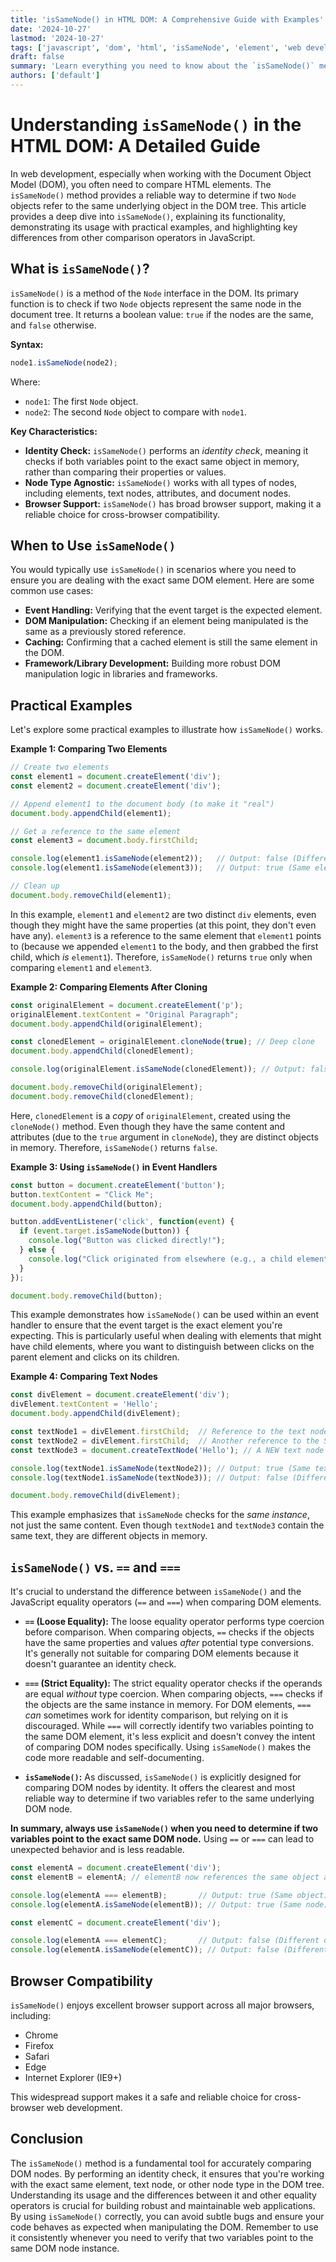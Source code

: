 ```yaml
---
title: 'isSameNode() in HTML DOM: A Comprehensive Guide with Examples'
date: '2024-10-27'
lastmod: '2024-10-27'
tags: ['javascript', 'dom', 'html', 'isSameNode', 'element', 'web development']
draft: false
summary: 'Learn everything you need to know about the `isSameNode()` method in the HTML DOM, including its purpose, usage, practical examples, and how it differs from other comparison methods like `==` and `===`.'
authors: ['default']
---
```


# Understanding `isSameNode()` in the HTML DOM: A Detailed Guide

In web development, especially when working with the Document Object Model (DOM), you often need to compare HTML elements.  The `isSameNode()` method provides a reliable way to determine if two `Node` objects refer to the same underlying object in the DOM tree. This article provides a deep dive into `isSameNode()`, explaining its functionality, demonstrating its usage with practical examples, and highlighting key differences from other comparison operators in JavaScript.

## What is `isSameNode()`?

`isSameNode()` is a method of the `Node` interface in the DOM. Its primary function is to check if two `Node` objects represent the same node in the document tree.  It returns a boolean value: `true` if the nodes are the same, and `false` otherwise.

**Syntax:**

```javascript
node1.isSameNode(node2);
```

Where:

*   `node1`: The first `Node` object.
*   `node2`: The second `Node` object to compare with `node1`.

**Key Characteristics:**

*   **Identity Check:**  `isSameNode()` performs an *identity check*, meaning it checks if both variables point to the exact same object in memory, rather than comparing their properties or values.
*   **Node Type Agnostic:** `isSameNode()` works with all types of nodes, including elements, text nodes, attributes, and document nodes.
*   **Browser Support:**  `isSameNode()` has broad browser support, making it a reliable choice for cross-browser compatibility.

## When to Use `isSameNode()`

You would typically use `isSameNode()` in scenarios where you need to ensure you are dealing with the exact same DOM element.  Here are some common use cases:

*   **Event Handling:** Verifying that the event target is the expected element.
*   **DOM Manipulation:**  Checking if an element being manipulated is the same as a previously stored reference.
*   **Caching:**  Confirming that a cached element is still the same element in the DOM.
*   **Framework/Library Development:**  Building more robust DOM manipulation logic in libraries and frameworks.

## Practical Examples

Let's explore some practical examples to illustrate how `isSameNode()` works.

**Example 1: Comparing Two Elements**

```javascript
// Create two elements
const element1 = document.createElement('div');
const element2 = document.createElement('div');

// Append element1 to the document body (to make it "real")
document.body.appendChild(element1);

// Get a reference to the same element
const element3 = document.body.firstChild;

console.log(element1.isSameNode(element2));   // Output: false (Different elements)
console.log(element1.isSameNode(element3));   // Output: true (Same element)

// Clean up
document.body.removeChild(element1);
```

In this example, `element1` and `element2` are two distinct `div` elements, even though they might have the same properties (at this point, they don't even have any).  `element3` is a reference to the same element that `element1` points to (because we appended `element1` to the body, and then grabbed the first child, which *is* `element1`). Therefore, `isSameNode()` returns `true` only when comparing `element1` and `element3`.

**Example 2: Comparing Elements After Cloning**

```javascript
const originalElement = document.createElement('p');
originalElement.textContent = "Original Paragraph";
document.body.appendChild(originalElement);

const clonedElement = originalElement.cloneNode(true); // Deep clone
document.body.appendChild(clonedElement);

console.log(originalElement.isSameNode(clonedElement)); // Output: false

document.body.removeChild(originalElement);
document.body.removeChild(clonedElement);
```

Here, `clonedElement` is a *copy* of `originalElement`, created using the `cloneNode()` method. Even though they have the same content and attributes (due to the `true` argument in `cloneNode`), they are distinct objects in memory. Therefore, `isSameNode()` returns `false`.

**Example 3: Using `isSameNode()` in Event Handlers**

```javascript
const button = document.createElement('button');
button.textContent = "Click Me";
document.body.appendChild(button);

button.addEventListener('click', function(event) {
  if (event.target.isSameNode(button)) {
    console.log("Button was clicked directly!");
  } else {
    console.log("Click originated from elsewhere (e.g., a child element if the button had one).");
  }
});

document.body.removeChild(button);
```

This example demonstrates how `isSameNode()` can be used within an event handler to ensure that the event target is the exact element you're expecting. This is particularly useful when dealing with elements that might have child elements, where you want to distinguish between clicks on the parent element and clicks on its children.

**Example 4:  Comparing Text Nodes**

```javascript
const divElement = document.createElement('div');
divElement.textContent = 'Hello';
document.body.appendChild(divElement);

const textNode1 = divElement.firstChild;  // Reference to the text node "Hello"
const textNode2 = divElement.firstChild;  // Another reference to the SAME text node
const textNode3 = document.createTextNode('Hello'); // A NEW text node with the same text

console.log(textNode1.isSameNode(textNode2)); // Output: true (Same text node)
console.log(textNode1.isSameNode(textNode3)); // Output: false (Different text nodes)

document.body.removeChild(divElement);

```

This example emphasizes that `isSameNode` checks for the *same instance*, not just the same content. Even though `textNode1` and `textNode3` contain the same text, they are different objects in memory.

## `isSameNode()` vs. `==` and `===`

It's crucial to understand the difference between `isSameNode()` and the JavaScript equality operators (`==` and `===`) when comparing DOM elements.

*   **`==` (Loose Equality):**  The loose equality operator performs type coercion before comparison. When comparing objects, `==` checks if the objects have the same properties and values *after* potential type conversions.  It's generally not suitable for comparing DOM elements because it doesn't guarantee an identity check.

*   **`===` (Strict Equality):** The strict equality operator checks if the operands are equal *without* type coercion. When comparing objects, `===` checks if the objects are the same instance in memory.  For DOM elements, `===` *can* sometimes work for identity comparison, but relying on it is discouraged.  While `===` will correctly identify two variables pointing to the same DOM element, it's less explicit and doesn't convey the intent of comparing DOM nodes specifically.  Using `isSameNode()` makes the code more readable and self-documenting.

*   **`isSameNode()`:** As discussed, `isSameNode()` is explicitly designed for comparing DOM nodes by identity. It offers the clearest and most reliable way to determine if two variables refer to the same underlying DOM node.

**In summary, always use `isSameNode()` when you need to determine if two variables point to the exact same DOM node.**  Using `==` or `===` can lead to unexpected behavior and is less readable.

```javascript
const elementA = document.createElement('div');
const elementB = elementA; // elementB now references the same object as elementA

console.log(elementA === elementB);       // Output: true (Same object)
console.log(elementA.isSameNode(elementB)); // Output: true (Same node)

const elementC = document.createElement('div');

console.log(elementA === elementC);       // Output: false (Different objects)
console.log(elementA.isSameNode(elementC)); // Output: false (Different nodes)
```

## Browser Compatibility

`isSameNode()` enjoys excellent browser support across all major browsers, including:

*   Chrome
*   Firefox
*   Safari
*   Edge
*   Internet Explorer (IE9+)

This widespread support makes it a safe and reliable choice for cross-browser web development.

## Conclusion

The `isSameNode()` method is a fundamental tool for accurately comparing DOM nodes.  By performing an identity check, it ensures that you're working with the exact same element, text node, or other node type in the DOM tree.  Understanding its usage and the differences between it and other equality operators is crucial for building robust and maintainable web applications.  By using `isSameNode()` correctly, you can avoid subtle bugs and ensure your code behaves as expected when manipulating the DOM. Remember to use it consistently whenever you need to verify that two variables point to the same DOM node instance.